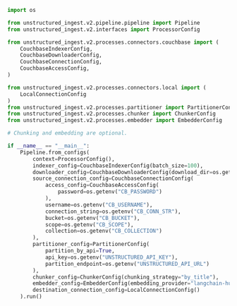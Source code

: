 ```python Python Ingest v2
import os

from unstructured_ingest.v2.pipeline.pipeline import Pipeline
from unstructured_ingest.v2.interfaces import ProcessorConfig

from unstructured_ingest.v2.processes.connectors.couchbase import (
    CouchbaseIndexerConfig,
    CouchbaseDownloaderConfig,
    CouchbaseConnectionConfig,
    CouchbaseAccessConfig,
)

from unstructured_ingest.v2.processes.connectors.local import (
    LocalConnectionConfig
)
from unstructured_ingest.v2.processes.partitioner import PartitionerConfig
from unstructured_ingest.v2.processes.chunker import ChunkerConfig
from unstructured_ingest.v2.processes.embedder import EmbedderConfig

# Chunking and embedding are optional.

if __name__ == "__main__":
    Pipeline.from_configs(
        context=ProcessorConfig(),
        indexer_config=CouchbaseIndexerConfig(batch_size=100),
        downloader_config=CouchbaseDownloaderConfig(download_dir=os.getenv("LOCAL_FILE_DOWNLOAD_DIR")),
        source_connection_config=CouchbaseConnectionConfig(
            access_config=CouchbaseAccessConfig(
                password=os.getenv("CB_PASSWORD")
            ),
            username=os.getenv("CB_USERNAME"),
            connection_string=os.getenv("CB_CONN_STR"),
            bucket=os.getenv("CB_BUCKET"),
            scope=os.getenv("CB_SCOPE"),
            collection=os.getenv("CB_COLLECTION")
        ),
        partitioner_config=PartitionerConfig(
            partition_by_api=True,
            api_key=os.getenv("UNSTRUCTURED_API_KEY"),
            partition_endpoint=os.getenv("UNSTRUCTURED_API_URL")
        ),
        chunker_config=ChunkerConfig(chunking_strategy="by_title"),
        embedder_config=EmbedderConfig(embedding_provider="langchain-huggingface"),
        destination_connection_config=LocalConnectionConfig()
    ).run()
```